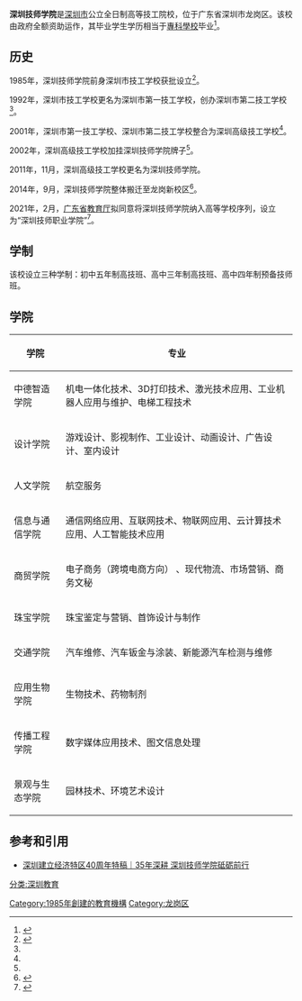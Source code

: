 {{Infobox school
| name = 深圳技师学院
| image = Shenzhen_Institute_of_Technology.JPG
| alt = 
| caption = 原深圳技师学院西校区（现为深圳鹏城技师学院侨城校区）
| motto = 
| location = {{CHN}}[[广东省|广东省]][[深圳市|深圳市]][[龙岗区|龙岗区]][[龙岗街道_(深圳市)|龙岗街道]]五联社区将军帽路1号
| affiliation = [[深圳市人力资源和社会保障局|深圳市人力资源和社会保障局]]
| country = 
| coordinates = 
| established = 1985年
| opened = 
| type = 
| district = 
| grades = 
| superintendent = 
| secretary = 罗德超
| principal = 邓元龙
| vice_principal = 
| enrollment = 
| faculty = 435
| campus_type = 
| campus_size = 
| mascot = 
| newspaper = 
| colors = 
| website = https://www.ssti.net.cn/
| feeders = 
}}

'''深圳技师学院'''是[[深圳市|深圳市]]公立全日制高等技工院校，位于广东省深圳市龙岗区。该校由政府全额资助运作，其毕业学生学历相当于[[專科學校|專科學校]]毕业<ref>{{Cite web|title=学校简介|url=https://www.ssti.net.cn/1/xyjj/index.html|access-date=2021-07-04|publisher=深圳技师学院|archive-date=2021-07-09|archive-url=https://web.archive.org/web/20210709183401/https://www.ssti.net.cn/1/xyjj/index.html|dead-url=no}}</ref>。

== 历史 ==
1985年，深圳技师学院前身深圳市技工学校获批设立<ref name=":0">{{Cite web|title=三大创新开拓职教蓝天　深圳高级技工学校探索技能人才培养新路径纪实_新闻中心_新浪网|url=http://news.sina.com.cn/o/2005-12-26/09287818836s.shtml|access-date=2021-07-04|work=news.sina.com.cn|archive-date=2021-07-09|archive-url=https://web.archive.org/web/20210709190937/http://news.sina.com.cn/o/2005-12-26/09287818836s.shtml|dead-url=no}}</ref>。

1992年，深圳市技工学校更名为深圳市第一技工学校，创办深圳市第二技工学校<ref name=":0" />。

2001年，深圳市第一技工学校、深圳市第二技工学校整合为深圳高级技工学校<ref name=":0" />。

2002年，深圳高级技工学校加挂深圳技师学院牌子<ref name=":0" />。

2011年，11月，深圳高级技工学校更名为深圳技师学院。

2014年，9月，深圳技师学院整体搬迁至龙岗新校区<ref>{{Cite web|title=深圳技师学院 新校区将启用_财经_腾讯网|url=https://finance.qq.com/a/20140326/005428.htm|access-date=2021-07-04|work=finance.qq.com|archive-date=2021-07-09|archive-url=https://web.archive.org/web/20210709182941/https://finance.qq.com/a/20140326/005428.htm|dead-url=no}}</ref>。

2021年，2月，[[广东省教育厅|广东省教育厅]]拟同意将深圳技师学院纳入高等学校序列，设立为“深圳技师职业学院”<ref>{{Cite web|title=关于省高等学校设置评议委员会评议结果的公示|url=http://edu.gd.gov.cn/zxzx/tzgg/content/post_3191497.html|date=2021-02-01|publisher=广东省教育厅|access-date=2021-07-04|archive-date=2021-07-09|archive-url=https://web.archive.org/web/20210709184447/http://edu.gd.gov.cn/zxzx/tzgg/content/post_3191497.html|dead-url=no}}</ref>。

==学制==
该校设立三种学制：初中五年制高技班、高中三年制高技班、高中四年制预备技师班。

==学院==
{| class="wikitable"
!学院
!专业
|-
|中德智造学院
|机电一体化技术、3D打印技术、激光技术应用、工业机器人应用与维护、电梯工程技术
|-
|设计学院
|游戏设计、影视制作、工业设计、动画设计、广告设计、室内设计
|-
|人文学院
|航空服务
|-
|信息与通信学院
|通信网络应用、互联网技术、物联网应用、云计算技术应用、人工智能技术应用
|-
|商贸学院
|电子商务（跨境电商方向） 、现代物流、市场营销、商务文秘
|-
|珠宝学院
|珠宝鉴定与营销、首饰设计与制作
|-
|交通学院
|汽车维修、汽车钣金与涂装、新能源汽车检测与维修
|-
|应用生物学院
|生物技术、药物制剂
|-
|传播工程学院
|数字媒体应用技术、图文信息处理
|-
|景观与生态学院
|园林技术、环境艺术设计
|}

==参考和引用==
{{reflist}}

* [https://www.shuziju.com/19233.html 深圳建立经济特区40周年特稿｜35年深耕 深圳技师学院砥砺前行] {{Wayback|url=https://www.shuziju.com/19233.html |date=20210709184218 }}

{{广东高等院校}}
{{深圳高等院校}}
{{深圳}}
[[Category:1985年創建的教育機構|Category:1985年創建的教育機構]]
[[Category:龙岗区|Category:龙岗区]]
[[分类:深圳教育|分类:深圳教育]]